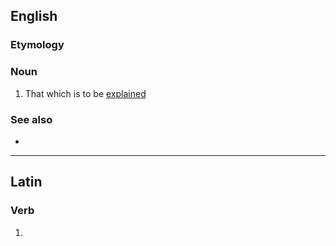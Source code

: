 ==English==

===Etymology===
{{bor|en|la|explanandum}}

===Noun===
{{wikipedia}}
{{en-noun|explananda}}

# That which is to be [[explained]]

===See also===
* {{l|en|explicandum}}

----

==Latin==

===Verb===
{{la-verb-form|explānandum}}

# {{inflection of|explānō||acc|gerund|lang=la}}